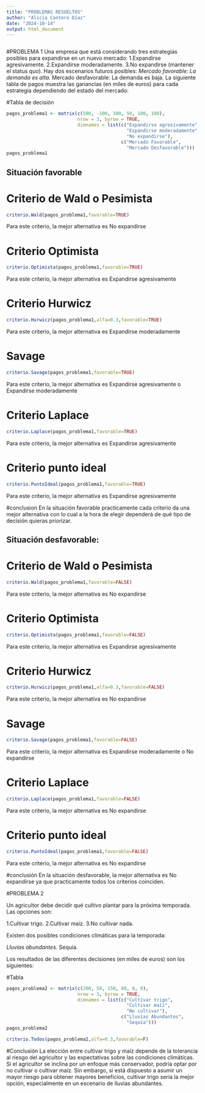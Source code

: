 ```yaml
---
title: "PROBLEMAS RESUELTOS"
author: "Alicia Cantero Díaz"
date: "2024-10-14"
output: html_document
---
```


```r
```

#PROBLEMA 1 
Una empresa que está considerando tres estrategias posibles para expandirse en un nuevo mercado:
  1.Expandirse agresivamente.
  2.Expandirse moderadamente.
  3.No expandirse (mantener el status quo).
Hay dos escenarios futuros posibles:
  *Mercado favorable: La demanda es alta.
  *Mercado desfavorable: La demanda es baja.
La siguiente tabla de pagos muestra las ganancias (en miles de euros) para cada estrategia dependiendo del estado del mercado:

#Tabla de decisión 
```r
pagos_problema1 <- matrix(c(500, -100, 300, 50, 100, 100), 
                          nrow = 3, byrow = TRUE,
                          dimnames = list(c("Expandirse agresivamente", 
                                            "Expandirse moderadamente", 
                                            "No expandirse"),
                                          c("Mercado Favorable", 
                                            "Mercado Desfavorable")))
pagos_problema1
```
## Situación favorable

# Criterio de Wald o Pesimista 
```r
criterio.Wald(pagos_problema1,favorable=TRUE) 
```
Para este criterio, la mejor alternativa es No expandirse

# Criterio Optimista
```r
criterio.Optimista(pagos_problema1,favorable=TRUE)
```
Para este criterio, la mejor alternativa es Expandirse agresivamente

# Criterio Hurwicz
```r
criterio.Hurwicz(pagos_problema1,alfa=0.3,favorable=TRUE)
```
Para este criterio, la mejor alternativa es Expandirse moderadamente

# Savage
```r
criterio.Savage(pagos_problema1,favorable=TRUE)
```
Para este criterio, la mejor alternativa es Expandirse agresivamente o Expandirse moderadamente 

# Criterio Laplace
```r
criterio.Laplace(pagos_problema1,favorable=TRUE)
```
Para este criterio, la mejor alternativa es Expandirse agresivamente

# Criterio punto ideal
```r
criterio.PuntoIdeal(pagos_problema1,favorable=TRUE)
```
Para este criterio, la mejor alternativa es Expandirse agresivamente 

#conclusion 
En la situación favorable practicamente cada criterio da una mejor alternativa con lo cual a la hora de elegir dependerá de qué tipo de decisión quieras priorizar. 

## Situación desfavorable:

# Criterio de Wald o Pesimista
```r
criterio.Wald(pagos_problema1,favorable=FALSE) 
```
Para este criterio, la mejor alternativa es No expandirse 

# Criterio Optimista
```r
criterio.Optimista(pagos_problema1,favorable=FALSE)
```
Para este criterio, la mejor alternativa es Expandirse agresivamente

# Criterio Hurwicz
```r
criterio.Hurwicz(pagos_problema1,alfa=0.3,favorable=FALSE)
```
Para este criterio, la mejor alternativa es No expandirse 

# Savage
```r
criterio.Savage(pagos_problema1,favorable=FALSE)
```
Para este criterio, la mejor alternativa es Expandirse moderadamente o No expandirse

# Criterio Laplace
```r
criterio.Laplace(pagos_problema1,favorable=FALSE)
```
Para este criterio, la mejor alternativa es No expandirse 

# Criterio punto ideal
```r
criterio.PuntoIdeal(pagos_problema1,favorable=FALSE)
```
Para este criterio, la mejor alternativa es No expandirse

#conclusión 
En la situación desfavorable, la mejor alternativa es No expandirse ya que practicamente todos los criterios coinciden. 

#PROBLEMA 2 

Un agricultor debe decidir qué cultivo plantar para la próxima temporada. Las opciones son:

  1.Cultivar trigo.
  2.Cultivar maíz.
  3.No cultivar nada.
  
Existen dos posibles condiciones climáticas para la temporada:

  *Lluvias abundantes.
  *Sequía.
  
Los resultados de las diferentes decisiones (en miles de euros) son los siguientes:

#Tabla 
```r
pagos_problema2 <- matrix(c(200, 50, 150, 80, 0, 0), 
                          nrow = 3, byrow = TRUE,
                          dimnames = list(c("Cultivar trigo", 
                                            "Cultivar maíz", 
                                            "No cultivar"),
                                          c("Lluvias Abundantes", 
                                            "Sequía")))
pagos_problema2
```
```r
criterio.Todos(pagos_problema2,alfa=0.3,favorable=F)
```
#Conclusión 
La elección entre cultivar trigo y maíz depende de la tolerancia al riesgo del agricultor y las expectativas sobre las condiciones climáticas. Si el agricultor se inclina por un enfoque más conservador, podría optar por no cultivar o cultivar maíz. Sin embargo, si está dispuesto a asumir un mayor riesgo para obtener mayores beneficios, cultivar trigo sería la mejor opción, especialmente en un escenario de lluvias abundantes.